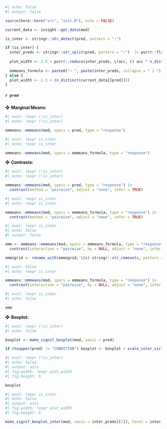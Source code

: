 ```r
#| echo: false
#| output: false

source(here::here("src", "init.R"), echo = FALSE)

current_data <- insight::get_data(mod)

is_inter <- stringr::str_detect(pred, pattern = ":")

if (is_inter) {
  inter_preds <- stringr::str_split(pred, pattern = ":")  |> purrr::flatten_chr()
  
  plot_width <- 2.5 + purrr::reduce(inter_preds, \(acc, c) acc * n_distinct(current_data[[c]]), .init = 1)
  
  emmeans_formula <- paste0("~ ", paste(inter_preds, collapse = " | ")) |> as.formula()
} else {
  plot_width <- 2.5 + (n_distinct(current_data[[pred]]))
}
```

##### `r pred`

❖ **Marginal Means:**

```r
#| eval: !expr (!is_inter)
#| echo: !expr (!is_inter)

emmeans::emmeans(mod, specs = pred, type = "response")
```

<!--[ For interactions ]--->

```r
#| eval: !expr is_inter
#| echo: !expr is_inter

emmeans::emmeans(mod, specs = emmeans_formula, type = "response")
```


❖ **Contrasts:**

```r
#| eval: !expr (!is_inter)
#| echo: !expr (!is_inter)

emmeans::emmeans(mod, specs = pred, type = "response") |> 
  contrast(method = "pairwise", adjust = "none", infer = TRUE)
```

<!--[ For interactions ]--->

```r
#| eval: !expr is_inter
#| echo: !expr is_inter

emmeans::emmeans(mod, specs = emmeans_formula, type = "response") |> 
  contrast(method = "pairwise", adjust = "none", infer = TRUE)
```

```r
#| eval: !expr is_inter
#| echo: false
#| output: false

emm <- emmeans::emmeans(mod, specs = emmeans_formula, type = "response") |>
  contrast(interaction = "pairwise", by = NULL, adjust = "none", infer = TRUE)

emm@grid <- rename_with(emm@grid, \(c) stringr::str_remove(c, pattern = "_pairwise"))
```

```r
#| eval: false
#| echo: !expr is_inter

emmeans::emmeans(mod, specs = emmeans_formula, type = "response") |>
  contrast(interaction = "pairwise", by = NULL, adjust = "none", infer = T)
```

```r
#| eval: !expr is_inter
#| echo: false

emm
```


❖ **Boxplot:**

```r
#| eval: !expr (!is_inter)
#| echo: false

boxplot <- make_signif_boxplot(mod, xaxis = pred)

if (toupper(pred) != "CONDITION") boxplot <- boxplot + scale_color_viridis_d()
```

```r
#| eval: !expr (!is_inter)
#| echo: false
#| output: asis
#| fig.width: !expr plot_width
#| fig.height: 6

boxplot
```


<!--[ For interactions ]--->

```r
#| eval: !expr is_inter
#| echo: false
#| output: asis
#| fig.width: !expr plot_width
#| fig.height: 6

make_signif_boxplot_inter(mod, xaxis = inter_preds[[1]], facet = inter_preds[[2]])
```
